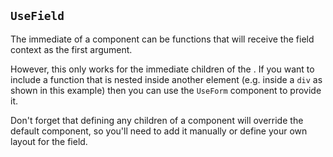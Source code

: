 
## `UseField`

The immediate <FieldChildrenLink/> of a <FieldLink/> component can
be functions that will receive the field context as the first argument.

<Example
  Component={Children}
  code={ChildrenSrc}
  caption="Field Children"
  expand
/>

However, this only works for the immediate children of the <FieldLink/>.
If you want to include a function that is nested inside another element
(e.g. inside a `div` as shown in this example) then you can
use the `UseForm` component to provide it.

Don't forget that defining any children of a <FieldLink/> component
will override the default <FieldLayoutLink/> component, so you'll need
to add it manually or define your own layout for the field.

<Example
  Component={UFExample}
  code={UFExampleSrc}
  caption="UseField"
  expand
/>


